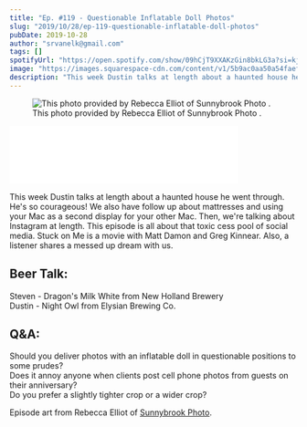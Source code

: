 ```yaml
---
title: "Ep. #119 - Questionable Inflatable Doll Photos"
slug: "2019/10/28/ep-119-questionable-inflatable-doll-photos"
pubDate: 2019-10-28
author: "srvanelk@gmail.com"
tags: []
spotifyUrl: "https://open.spotify.com/show/09hCjT9XXAKzGin8bkLG3a?si=kjRZvQ1JTb6Ov3HVzSSlWA"
image: "https://images.squarespace-cdn.com/content/v1/5b9ac0aa50a54faef024c950/1572269692693-382GKTL5CK2RKZFTCLIM/Rebecca+Elliot+-+2.jpg?format=original"
description: "This week Dustin talks at length about a haunted house he went through. He's so courageous! We also have follow up about mattresses and using your Mac as a second display for your other Mac. Then, we're talking about Instagram at length. This episode is all about that toxic cess pool of social media. Stuck on Me is a movie with Matt Damon and Greg Kinnear. Also, a listener shares a messed up dream with us."
---
```


<figure>
  <img src="https://images.squarespace-cdn.com/content/v1/5b9ac0aa50a54faef024c950/1572269692693-382GKTL5CK2RKZFTCLIM/Rebecca+Elliot+-+2.jpg?format=original" alt=" This photo provided by Rebecca Elliot of  Sunnybrook Photo . " />
  <figcaption>This photo provided by Rebecca Elliot of  Sunnybrook Photo .</figcaption>
</figure>
<iframe class="embedly-embed" src="//cdn.embedly.com/widgets/media.html?src=https%3A%2F%2Fanchor.fm%2Fweddingphotohangover%2Fembed%2Fepisodes%2FEp--119---Questionable-Inflatable-Doll-Photos-e8ahvi&url=https%3A%2F%2Fanchor.fm%2Fweddingphotohangover%2Fepisodes%2FEp--119---Questionable-Inflatable-Doll-Photos-e8ahvi&image=https%3A%2F%2Fd3t3ozftmdmh3i.cloudfront.net%2Fproduction%2Fpodcast_uploaded_episode400%2F805714%2F805714-1572269580077-e1f328f11994e.jpg&key=61d05c9d54e8455ea7a9677c366be814&type=text%2Fhtml&schema=anchor&wmode=opaque" width="400" height="102" scrolling="no" frameborder="0" allow="autoplay; fullscreen" allowfullscreen="true"></iframe>

This week Dustin talks at length about a haunted house he went through. He's so courageous! We also have follow up about mattresses and using your Mac as a second display for your other Mac. Then, we're talking about Instagram at length. This episode is all about that toxic cess pool of social media. Stuck on Me is a movie with Matt Damon and Greg Kinnear. Also, a listener shares a messed up dream with us.

## Beer Talk:   
Steven - Dragon's Milk White from New Holland Brewery   
Dustin - Night Owl from Elysian Brewing Co.

## Q&A:   
Should you deliver photos with an inflatable doll in questionable positions to some prudes?   
Does it annoy anyone when clients post cell phone photos from guests on their anniversary?   
Do you prefer a slightly tighter crop or a wider crop?

Episode art from Rebecca Elliot of [Sunnybrook Photo](https://www.sunnybrookphoto.com/).
